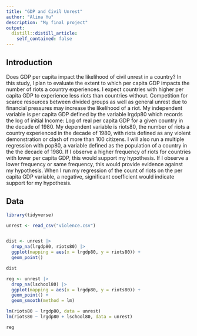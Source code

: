 ```yaml
---
title: "GDP and Civil Unrest"
author: "Alina Yu"
description: "My final project"
output:
  distill::distill_article:
    self_contained: false
---
```




## Introduction

Does GDP per capita impact the likelihood of civil unrest in a country? In this study, I plan to evaluate the extent to which per capita GDP impacts the number of riots a country experiences. I expect countries with higher per capita GDP to experience less riots than countries without. Competition for scarce resources between divided groups as well as general unrest due to financial pressures may increase the likelihood of a riot. My independent variable is per capita GDP defined by the variable lrgdp80 which records the log of initial Income: Log of real per capita GDP for a given country in the decade of 1980. My dependent variable is riots80, the number of riots a country experienced in the decade of 1980, with riots defined as any violent demonstration or clash of more than 100 citizens. I will also run a multiple regression with pop80, a variable defined as the population of a country in the the decade of 1980. If I observe a higher frequency of riots for countries with lower per capita GDP, this would support my hypothesis. If I observe a lower frequency or same frequency, this would provide evidence against my hypothesis. When I run my regression of the count of riots on the per capita GDP variable, a negative, significant coefficient would indicate support for my hypothesis.

## Data 

```r
library(tidyverse)
```
```r
unrest <- read_csv("violence.csv") 


dist <- unrest |>
  drop_na(lrgdp80, riots80) |>
  ggplot(mapping = aes(x = lrgdp80, y = riots80)) +
  geom_point()

dist
```

```r
reg <- unrest |>
  drop_na(lschool80) |>
  ggplot(mapping = aes(x = lrgdp80, y = riots80)) +
  geom_point() +
  geom_smooth(method = lm)

lm(riots80 ~ lrgdp80, data = unrest)
lm(riots80 ~ lrgdp80 + lschool80, data = unrest)

reg
```

